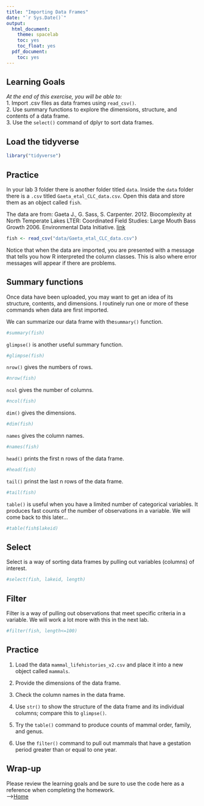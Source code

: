 ```yaml
---
title: "Importing Data Frames"
date: "`r Sys.Date()`"
output:
  html_document:
    theme: spacelab
    toc: yes
    toc_float: yes
  pdf_document:
    toc: yes
---
```


## Learning Goals
*At the end of this exercise, you will be able to:*    
1. Import .csv files as data frames using `read_csv()`.  
2. Use summary functions to explore the dimensions, structure, and contents of a data frame.  
3. Use the `select()` command of dplyr to sort data frames.  

## Load the tidyverse
```r
library("tidyverse")
```

## Practice
In your lab 3 folder there is another folder titled `data`. Inside the `data` folder there is a `.csv` titled `Gaeta_etal_CLC_data.csv`. Open this data and store them as an object called `fish`.  

The data are from: Gaeta J., G. Sass, S. Carpenter. 2012. Biocomplexity at North Temperate Lakes LTER: Coordinated Field Studies: Large Mouth Bass Growth 2006. Environmental Data Initiative.  [link](https://portal.edirepository.org/nis/mapbrowse?scope=knb-lter-ntl&identifier=267)  
```r
fish <- read_csv("data/Gaeta_etal_CLC_data.csv")
```

Notice that when the data are imported, you are presented with a message that tells you how R interpreted the column classes. This is also where error messages will appear if there are problems.  

## Summary functions
Once data have been uploaded, you may want to get an idea of its structure, contents, and dimensions. I routinely run one or more of these commands when data are first imported.  

We can summarize our data frame with the`summary()` function.  
```r
#summary(fish)
```

`glimpse()` is another useful summary function.
```r
#glimpse(fish)
```

`nrow()` gives the numbers of rows.
```r
#nrow(fish)
```

`ncol` gives the number of columns.
```r
#ncol(fish)
```

`dim()` gives the dimensions.
```r
#dim(fish)
```

`names` gives the column names.
```r
#names(fish)
```

`head()` prints the first n rows of the data frame.
```r
#head(fish)
```

`tail()` prinst the last n rows of the data frame.
```r
#tail(fish)
```

`table()` is useful when you have a limited number of categorical variables. It produces fast counts of the number of observations in a variable. We will come back to this later... 
```r
#table(fish$lakeid)
```

## Select
Select is a way of sorting data frames by pulling out variables (columns) of interest.
```r
#select(fish, lakeid, length)
```

## Filter
Filter is a way of pulling out observations that meet specific criteria in a variable. We will work a lot more with this in the next lab.  
```r
#filter(fish, length<=100)
```

## Practice
1. Load the data `mammal_lifehistories_v2.csv` and place it into a new object called `mammals`.

2. Provide the dimensions of the data frame.

3. Check the column names in the data frame. 

4. Use `str()` to show the structure of the data frame and its individual columns; compare this to `glimpse()`. 

5. Try the `table()` command to produce counts of mammal order, family, and genus.  

6. Use the `filter()` command to pull out mammals that have a gestation period greater than or equal to one year.  

## Wrap-up
Please review the learning goals and be sure to use the code here as a reference when completing the homework.  
-->[Home](https://jmledford3115.github.io/datascibiol/)